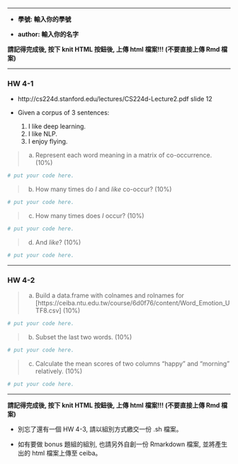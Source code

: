 ﻿------     
     
- **學號: 輸入你的學號**

- **author: 輸入你的名字**


**請記得完成後, 按下 knit HTML 按鈕後, 上傳 html 檔案!!! (不要直接上傳 Rmd 檔案)**

------    

### HW 4-1 

- http://cs224d.stanford.edu/lectures/CS224d-Lecture2.pdf slide 12

- Given a corpus of 3 sentences:
  1. I like deep learning.
  2. I like NLP.
  3. I enjoy flying.


> a. Represent each word meaning in a matrix of  co-occurrence. (10%)


```r
# put your code here.
```



> b. How many times do _I_ and _like_ co-occur? (10%)

```r
# put your code here.
```


> c. How many times does _I_ occur? (10%)

```r
# put your code here.
```


> d. And _like_? (10%)

```r
# put your code here.
```

------

### HW 4-2

> a. Build a data.frame with colnames and rolnames for [https://ceiba.ntu.edu.tw/course/6d0f76/content/Word_Emotion_UTF8.csv]  (10%)

```r
# put your code here.
```


> b. Subset the last two words. (10%)

```r
# put your code here.
```


> c. Calculate the mean scores of two columns "happy" and "morning" relatively. (10%)

```r
# put your code here.
```

------

**請記得完成後, 按下 knit HTML 按鈕後, 上傳 html 檔案!!! (不要直接上傳 Rmd 檔案)**



- 別忘了還有一個 HW 4-3, 請以組別方式繳交一份 .sh 檔案。

- 如有要做 bonus 題組的組別, 也請另外自創一份 Rmarkdown 檔案, 並將產生出的 html 檔案上傳至 ceiba。
